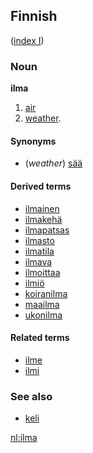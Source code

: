 ==Finnish==
([[Wiktionary:Finnish_index_i|index I]])

===Noun===
'''ilma'''

# [[air]]
# [[weather]].

====Synonyms====
*(''weather'') [[sää#Finnish|sää]]

====Derived terms====
*[[ilmainen]]
*[[ilmakehä]]
*[[ilmapatsas]]
*[[ilmasto]]
*[[ilmatila]]
*[[ilmava]]
*[[ilmoittaa]]
*[[ilmiö]]
*[[koiranilma]]
*[[maailma]]
*[[ukonilma]]

====Related terms====
<!-- I think they might be derived as well but the meaning has diverged from the stem word. -->
*[[ilme]]
*[[ilmi]]

===See also===
*[[keli#Finnish|keli]]

[[nl:ilma]]